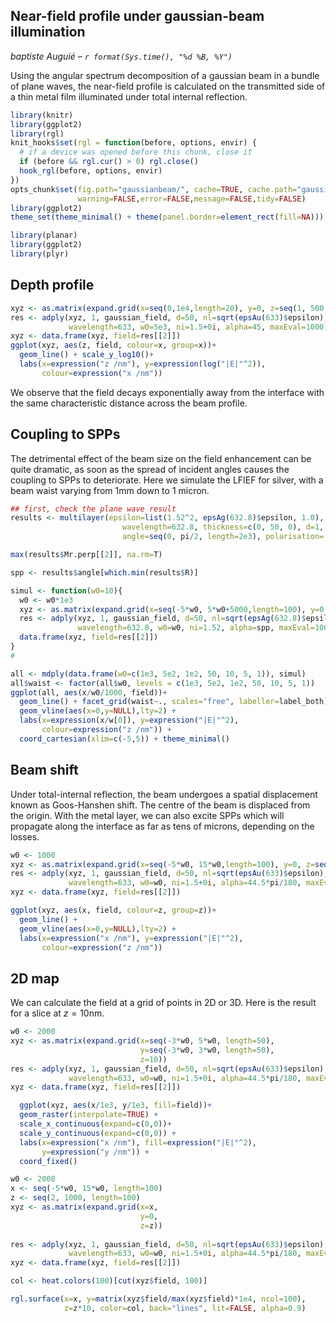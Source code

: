 ## Near-field profile under gaussian-beam illumination
_baptiste Auguié -- `r format(Sys.time(), "%d %B, %Y")`_

Using the angular spectrum decomposition of a gaussian beam in a bundle of plane waves, the near-field profile is calculated on the transmitted side of a thin metal film illuminated under total internal reflection.

```r
library(knitr)
library(ggplot2)
library(rgl)
knit_hooks$set(rgl = function(before, options, envir) {
  # if a device was opened before this chunk, close it
  if (before && rgl.cur() > 0) rgl.close()
  hook_rgl(before, options, envir)
})
opts_chunk$set(fig.path="gaussianbeam/", cache=TRUE, cache.path="gaussian/",
               warning=FALSE,error=FALSE,message=FALSE,tidy=FALSE)
library(ggplot2)
theme_set(theme_minimal() + theme(panel.border=element_rect(fill=NA)))
```

```r
library(planar)
library(ggplot2)
library(plyr)
```

## Depth profile

```r
xyz <- as.matrix(expand.grid(x=seq(0,1e4,length=20), y=0, z=seq(1, 500, length=50)))
res <- adply(xyz, 1, gaussian_field, d=50, nl=sqrt(epsAu(633)$epsilon),
             wavelength=633, w0=5e3, ni=1.5+0i, alpha=45, maxEval=1000)
xyz <- data.frame(xyz, field=res[[2]])
ggplot(xyz, aes(z, field, colour=x, group=x))+
  geom_line() + scale_y_log10()+
  labs(x=expression("z /nm"), y=expression(log("|E|"^2)), 
       colour=expression("x /nm")) 

```
We observe that the field decays exponentially away from the interface with the same characteristic distance across the beam profile.

## Coupling to SPPs

The detrimental effect of the beam size on the field enhancement can be quite dramatic, as soon as the spread of incident angles causes the coupling to SPPs to deteriorate. Here we simulate the LFIEF for silver, with a beam waist varying from 1mm down to 1 micron.

```r
## first, check the plane wave result
results <- multilayer(epsilon=list(1.52^2, epsAg(632.8)$epsilon, 1.0),
                         wavelength=632.8, thickness=c(0, 50, 0), d=1,
                         angle=seq(0, pi/2, length=2e3), polarisation='p')

max(results$Mr.perp[[2]], na.rm=T)

spp <- results$angle[which.min(results$R)]

simul <- function(w0=10){
  w0 <- w0*1e3
  xyz <- as.matrix(expand.grid(x=seq(-5*w0, 5*w0+5000,length=100), y=0, z=0))
  res <- adply(xyz, 1, gaussian_field, d=50, nl=sqrt(epsAg(632.8)$epsilon),
               wavelength=632.8, w0=w0, ni=1.52, alpha=spp, maxEval=1000)
  data.frame(xyz, field=res[[2]])
}
# 

all <- mdply(data.frame(w0=c(1e3, 5e2, 1e2, 50, 10, 5, 1)), simul)
all$waist <- factor(all$w0, levels = c(1e3, 5e2, 1e2, 50, 10, 5, 1))
ggplot(all, aes(x/w0/1000, field))+
  geom_line() + facet_grid(waist~., scales="free", labeller=label_both) +
  geom_vline(aes(x=0,y=NULL),lty=2) +
  labs(x=expression(x/w[0]), y=expression("|E|"^2), 
       colour=expression("z /nm")) +
  coord_cartesian(xlim=c(-5,5)) + theme_minimal()
```

## Beam shift
Under total-internal reflection, the beam undergoes a spatial displacement known as Goos-Hanshen shift. The centre of the beam is displaced from the origin. With the metal layer, we can also excite SPPs which will propagate along the interface as far as tens of microns, depending on the losses.

```r
w0 <- 1000
xyz <- as.matrix(expand.grid(x=seq(-5*w0, 15*w0,length=100), y=0, z=seq(0, 500, by=50)))
res <- adply(xyz, 1, gaussian_field, d=50, nl=sqrt(epsAu(633)$epsilon),
             wavelength=633, w0=w0, ni=1.5+0i, alpha=44.5*pi/180, maxEval=2000)
xyz <- data.frame(xyz, field=res[[2]])

ggplot(xyz, aes(x, field, colour=z, group=z))+
  geom_line() +
  geom_vline(aes(x=0,y=NULL),lty=2) +
  labs(x=expression("x /nm"), y=expression("|E|"^2), 
       colour=expression("z /nm")) 
```

## 2D map

We can calculate the field at a grid of points in 2D or 3D. Here is the result for a slice at $z=10$nm.

```r
w0 <- 2000
xyz <- as.matrix(expand.grid(x=seq(-3*w0, 5*w0, length=50), 
                             y=seq(-3*w0, 3*w0, length=50),
                             z=10))
res <- adply(xyz, 1, gaussian_field, d=50, nl=sqrt(epsAu(633)$epsilon),
             wavelength=633, w0=w0, ni=1.5+0i, alpha=44.5*pi/180, maxEval=500)
xyz <- data.frame(xyz, field=res[[2]])

  ggplot(xyz, aes(x/1e3, y/1e3, fill=field))+
  geom_raster(interpolate=TRUE) +
  scale_x_continuous(expand=c(0,0))+
  scale_y_continuous(expand=c(0,0)) +
  labs(x=expression("x /nm"), fill=expression("|E|"^2), 
       y=expression("y /nm")) +
  coord_fixed()

```

```r
w0 <- 2000
x <- seq(-5*w0, 15*w0, length=100)
z <- seq(2, 1000, length=100)
xyz <- as.matrix(expand.grid(x=x, 
                             y=0, 
                             z=z))
                             
res <- adply(xyz, 1, gaussian_field, d=50, nl=sqrt(epsAu(633)$epsilon),
             wavelength=633, w0=w0, ni=1.5+0i, alpha=44.5*pi/180, maxEval=500)
xyz <- data.frame(xyz, field=res[[2]])

col <- heat.colors(100)[cut(xyz$field, 100)]

rgl.surface(x=x, y=matrix(xyz$field/max(xyz$field)*1e4, ncol=100), 
            z=z*10, color=col, back="lines", lit=FALSE, alpha=0.9)
```




